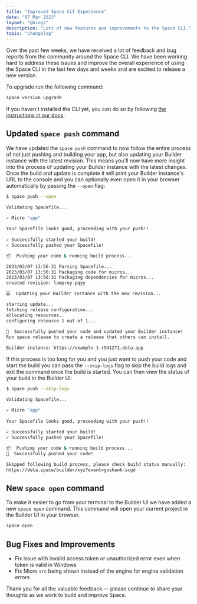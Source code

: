 ```yaml
---
title: "Improved Space CLI Experience"
date: "07 Mar 2023"
layout: "@blogs"
description: "Lots of new features and improvements to the Space CLI."
topic: "changelog"
---
```



Over the past few weeks, we have received a lot of feedback and bug reports from the community around the Space CLI. We have been working hard to address these issues and improve the overall experience of using the Space CLI in the last few days and weeks and are excited to release a new version.

To upgrade run the following command:

```bash
space version upgrade
```

If you haven't installed the CLI yet, you can do so by following [the instructions in our docs](https://deta.space/docs/en/basics/cli#installation).

## Updated `space push` command

We have updated the `space push` command to now follow the entire process of not just pushing and building your app, but also updating your Builder instance with the latest revision. This means you'll now have more insight into the process of updating your Builder instance with the latest changes. Once the build and update is complete it will print your Builder instance's URL to the console and you can optionally even open it in your browser automatically by passing the `--open` flag:

```bash
$ space push --open

Validating Spacefile...

✓ Micro "app"
                                                      
Your Spacefile looks good, proceeding with your push!!
                                                      
✓ Successfully started your build!
✓ Successfully pushed your Spacefile!

📦  Pushing your code & running build process...

2023/03/07 13:56:31 Parsing Spacefile...
2023/03/07 13:56:31 Packaging code for micros...
2023/03/07 13:56:31 Packaging dependencies for micros...
created revision: lamprey-pqyy

💻  Updating your Builder instance with the new revision...

starting update...
fetching release configuration...
allocating resources..
configuring resource 1 out of 1...
                                                                    
🎉  Successfully pushed your code and updated your Builder instance!
Run space release to create a release that others can install.

Builder instance: https://example-1-r941271.deta.app
```

If this process is too long for you and you just want to push your code and start the build you can pass the `--skip-logs` flag to skip the build logs and exit the command once the build is started. You can then view the status of your build in the Builder UI:

```bash
$ space push --skip-logs

Validating Spacefile...

✓ Micro "app"
                                                      
Your Spacefile looks good, proceeding with your push!!
                                                      
✓ Successfully started your build!
✓ Successfully pushed your Spacefile!

📦  Pushing your code & running build process...                              
🎉  Successfully pushed your code!

Skipped following build process, please check build status manually:
https://deta.space/builder/xyz?event=goshawk-scgd
```

## New `space open` command

To make it easier to go from your terminal to the Builder UI we have added a new `space open` command. This command will open your current project in the Builder UI in your browser.

```bash
space open
```

## Bug Fixes and Improvements

- Fix issue with invalid access token or unauthorized error even when token is valid in Windows
- Fix Micro `src` being shown instead of the engine for engine validation errors

Thank you for all the valuable feedback — please continue to share your thoughts as we work to build and improve Space.